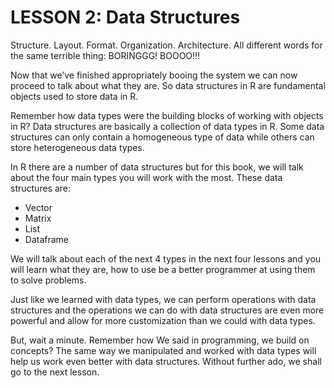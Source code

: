 # LESSON 2: Data Structures

Structure. Layout. Format. Organization. Architecture. All different words for
the same terrible thing: BORINGGG! BOOOO!!!

Now that we've finished appropriately booing the system we can now proceed to
talk about what they are. So data structures in R are fundamental objects 
used to store data in R. 

Remember how data types were the building blocks of working with objects in R?
Data structures are basically a collection of data types in R. Some data
structures can only contain a homogeneous type of data while others can store 
heterogeneous data types.

In R there are a number of data structures but for this book, we will talk
about the four main types you will work with the most. These data structures
are:

- Vector
- Matrix
- List
- Dataframe

We will talk about each of the next 4 types in the next four lessons and you
will learn what they are, how to use be a better programmer at using them to
solve problems.

Just like we learned with data types, we can perform operations with data 
structures and the operations we can do with data structures are even more 
powerful and allow for more customization than we could with data types.

But, wait a minute. Remember how We said in programming, we build on concepts?
The same way we manipulated and worked with data types will help us work even 
better with data structures. Without further ado, we shall go to the next
lesson.

